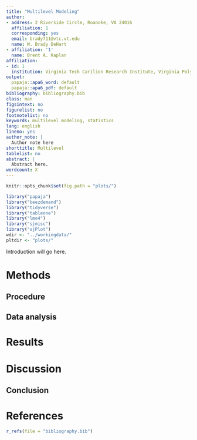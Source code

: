 ```yaml
---
title: "Multilevel Modeling"
author:
- address: 2 Riverside Circle, Roanoke, VA 24016
  affiliation: 1
  corresponding: yes
  email: brady711@vtc.vt.edu
  name: W. Brady DeHart
- affiliation: '1'
  name: Brent A. Kaplan
affiliation:
- id: 1
  institution: Virginia Tech Carilion Research Institute, Virginia Polytechnic Institute and State University
output:
  papaja::apa6_word: default
  papaja::apa6_pdf: default
bibliography: bibliography.bib
class: man
figsintext: no
figurelist: no
footnotelist: no
keywords: multilevel modeling, statistics
lang: english
lineno: yes
author_note: |
  Author note here
shorttitle: Multilevel
tablelist: no
abstract: |
  Abstract here.
wordcount: X
---
```


```r
knitr::opts_chunk$set(fig.path = "plots/")
```

```r
library("papaja")
library("beezdemand")
library("tidyverse")
library("tableone")
library("lme4")
library("sjmisc")
library("sjPlot")
wdir <- "../workingdata/"
pltdir <- "plots/"

```

Introduction will go here.

# Methods

## Procedure

## Data analysis

# Results

# Discussion


## Conclusion


\newpage

# References
```r
r_refs(file = "bibliography.bib")
```

\setlength{\parindent}{-0.5in}
\setlength{\leftskip}{0.5in}
